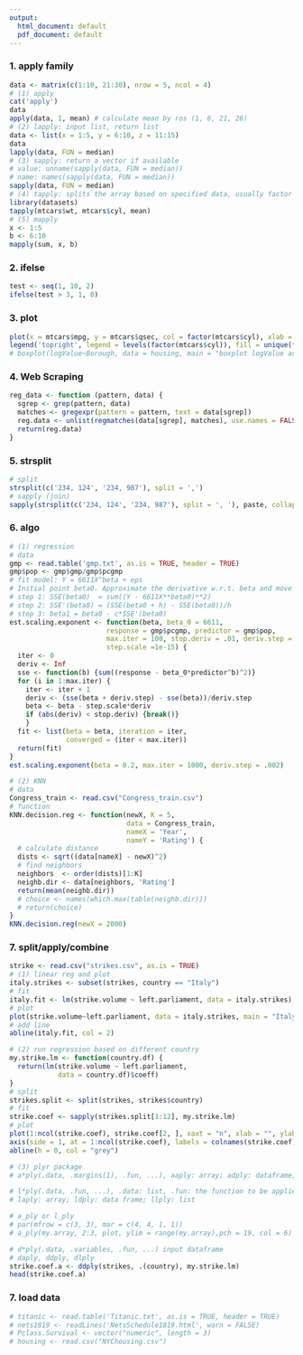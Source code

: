 ```yaml
---
output:
  html_document: default
  pdf_document: default
---
```

### 1. apply family
```r
data <- matrix(c(1:10, 21:30), nrow = 5, ncol = 4)
# (1) apply
cat('apply')
data
apply(data, 1, mean) # calculate mean by ros (1, 6, 21, 26)
# (2) lapply: input list, return list
data <- list(x = 1:5, y = 6:10, z = 11:15)
data
lapply(data, FUN = median)
# (3) sapply: return a vector if available
# value: unname(sapply(data, FUN = median))
# name: names(sapply(data, FUN = median))
sapply(data, FUN = median)
# (4) tapply: splits the array based on specified data, usually factor levels and then applies the function to it
library(datasets)
tapply(mtcars$wt, mtcars$cyl, mean)
# (5) mapply
x <- 1:5
b <- 6:10
mapply(sum, x, b)
```
### 2. ifelse
```r
test <- seq(1, 10, 2)
ifelse(test > 3, 1, 0)
```
### 3. plot
```r
plot(x = mtcars$mpg, y = mtcars$qsec, col = factor(mtcars$cyl), xlab = 'mpg', ylab = 'hp', main = 'mpg~hp')
legend('topright', legend = levels(factor(mtcars$cyl)), fill = unique(factor(mtcars$cyl)))
# boxplot(logValue~Borough, data = housing, main = "boxplot logValue across the five boroughs", xlab = "Borough", ylab = "logValue")
```
### 4. Web Scraping
```r
reg_data <- function (pattern, data) {
  sgrep <- grep(pattern, data)
  matches <- gregexpr(pattern = pattern, text = data[sgrep])
  reg.data <- unlist(regmatches(data[sgrep], matches), use.names = FALSE)
  return(reg.data)
}
```

### 5. strsplit
```r
# split
strsplit(c('234, 124', '234, 987'), split = ',')
# sapply (join)
sapply(strsplit(c('234, 124', '234, 987'), split = ', '), paste, collapse = '')
```
### 6. algo
```r
# (1) regression
# data
gmp <- read.table('gmp.txt', as.is = TRUE, header = TRUE)
gmp$pop <- gmp$gmp/gmp$pcgmp
# fit model: Y = 6611X^beta + eps
# Initial point beta0. Approximate the derivative w.r.t. beta and move in the opposite direction
# step 1: SSE(beta0)  = sum((Y - 6611X**beta0)**2)
# step 2: SSE'(beta0) = (SSE(beta0 + h) - SSE(beta0))/h
# step 3: beta1 = beta0 - c*SSE'(beta0)
est.scaling.exponent <- function(beta, beta_0 = 6611,
                        response = gmp$pcgmp, predictor = gmp$pop,
                        max.iter = 100, stop.deriv = .01, deriv.step = .001,
                        step.scale =1e-15) {
  iter <- 0
  deriv <- Inf
  sse <- function(b) {sum((response - beta_0*predictor^b)^2)}
  for (i in 1:max.iter) {
    iter <- iter + 1
    deriv <- (sse(beta + deriv.step) - sse(beta))/deriv.step
    beta <- beta - step.scale*deriv
    if (abs(deriv) < stop.deriv) {break()}
    }
  fit <- list(beta = beta, iteration = iter,
              converged = (iter < max.iter))
  return(fit)
}
est.scaling.exponent(beta = 0.2, max.iter = 1000, deriv.step = .002)

# (2) KNN
# data
Congress_train <- read.csv("Congress_train.csv")
# function
KNN.decision.reg <- function(newX, K = 5, 
                             data = Congress_train,
                             nameX = 'Year', 
                             nameY = 'Rating') {
  # calculate distance
  dists <- sqrt((data[nameX] - newX)^2)
  # find neighbors
  neighbors  <- order(dists)[1:K]
  neighb.dir <- data[neighbors, 'Rating']
  return(mean(neighb.dir))
  # choice <- names(which.max(table(neighb.dir)))
  # return(choice)
}
KNN.decision.reg(newX = 2000)
```
### 7. split/apply/combine
```r

strike <- read.csv("strikes.csv", as.is = TRUE)
# (1) linear reg and plot
italy.strikes <- subset(strikes, country == "Italy")
# fit
italy.fit <- lm(strike.volume ~ left.parliament, data = italy.strikes)
# plot
plot(strike.volume~left.parliament, data = italy.strikes, main = "Italy Strike Volume Versus Leftwing Alignment", ylab = "Strike volume", xlab = "Leftwing Alignment")
# add line
abline(italy.fit, col = 2)

# (2) run regression based on different country
my.strike.lm <- function(country.df) {
  return(lm(strike.volume ~ left.parliament,
            data = country.df)$coeff)
}
# split
strikes.split <- split(strikes, strikes$country)
# fit
strike.coef <- sapply(strikes.split[1:12], my.strike.lm)
# plot
plot(1:ncol(strike.coef), strike.coef[2, ], xaxt = "n", xlab = "", ylab = "Regression coefficient", main="Countrywise labor activity by leftwing score")
axis(side = 1, at = 1:ncol(strike.coef), labels = colnames(strike.coef), las = 2, cex.axis = 0.5)
abline(h = 0, col = "grey")

# (3) plyr package
# a*ply(.data, .margins(1), .fun, ...), aaply: array; adply: dataframe; alply: list

# l*ply(.data, .fun, ...), .data: list, .fun: the function to be applied to each element
# laply: array; ldply: data frame; llply: list

# a_ply or l_ply
# par(mfrow = c(3, 3), mar = c(4, 4, 1, 1))
# a_ply(my.array, 2:3, plot, ylim = range(my.array),pch = 19, col = 6)

# d*ply(.data, .variables, .fun, ...) input dataframe
# daply, ddply, dlply
strike.coef.a <- ddply(strikes, .(country), my.strike.lm)
head(strike.coef.a)
```
### 7. load data
```r
# titanic <- read.table('Titanic.txt', as.is = TRUE, header = TRUE)
# nets1819 <- readLines('NetsSchedule1819.html', warn = FALSE)
# Pclass.Survival <- vector("numeric", length = 3)
# housing <- read.csv("NYChousing.csv")
```


